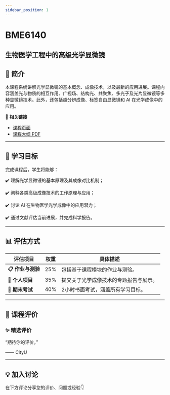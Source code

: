 ```yaml
---
sidebar_position: 1
---
```


# BME6140
## 生物医学工程中的高级光学显微镜

## **📘 简介**
本课程系统讲解光学显微镜的基本概念、成像技术，以及最新的应用进展。课程内容涵盖光与物质的相互作用、广视场、结构光、共聚焦、多光子及光片显微镜等多种显微镜技术。此外，还包括超分辨成像、标签自由显微镜和 AI 在光学成像中的应用。

🔗 **相关链接**
- [课程页面](https://www.cityu.edu.hk/catalogue/pg/202526/course/BME6140.htm)
- [课程大纲 PDF](https://www.cityu.edu.hk/catalogue/pg/202526/course/BME6140.pdf)

---

## **🎯 学习目标**

完成课程后，学生将能够：

✔️ 理解光学显微镜的基本原理及其成像对比机制；

✔️ 阐释各类高级成像技术的工作原理与应用；

✔️ 讨论 AI 在生物医学光学成像中的应用潜力；

✔️ 通过文献评估当前进展，并完成科学报告。

---

## **📊 评估方式**

| **评估项目**          | **权重** | **具体描述**                                                                                     |
|----------------------|---------|-----------------------------------------------------------------------------------------------|
| **📋 作业与测验**      | 25%     | 包括基于课程模块的作业与测验。                                                                   |
| **📝 个人项目**        | 35%     | 提交关于光学成像技术的专题报告与展示。                                                           |
| **📄 期末考试**        | 40%     | 2小时书面考试，涵盖所有学习目标。                                                                |

---

## **💬 课程评价**

### ✨ **精选评价**
<div className={commentStyles.commentBox}>
    <p className={commentStyles.commentText}>
        “期待你的评价。”
    </p>
    <p className={commentStyles.commentAuthor}>—— CityU</p>
</div>

---

## **💡 加入讨论**

在下方评论分享您的评价、问题或经验👇
<Utterances />
